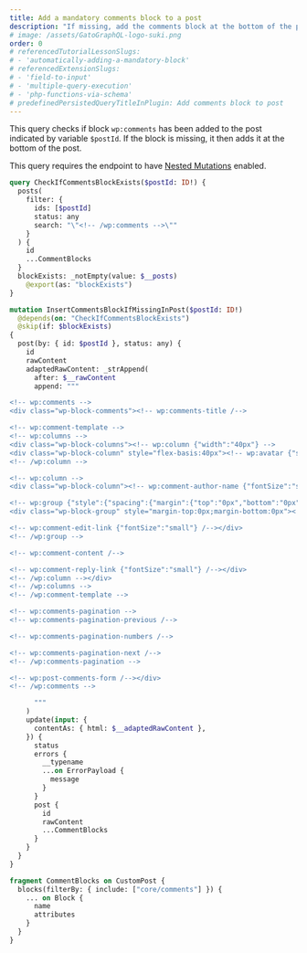 ```yaml
---
title: Add a mandatory comments block to a post
description: "If missing, add the comments block at the bottom of the post"
# image: /assets/GatoGraphQL-logo-suki.png
order: 0
# referencedTutorialLessonSlugs:
# - 'automatically-adding-a-mandatory-block'
# referencedExtensionSlugs:
# - 'field-to-input'
# - 'multiple-query-execution'
# - 'php-functions-via-schema'
# predefinedPersistedQueryTitleInPlugin: Add comments block to post
---
```


This query checks if block `wp:comments` has been added to the post indicated by variable `$postId`. If the block is missing, it then adds it at the bottom of the post.

<Banner type='important'>

This query requires the endpoint to have [Nested Mutations](/guides/schema/using-nested-mutations/) enabled.

</Banner>

```graphql
query CheckIfCommentsBlockExists($postId: ID!) {
  posts(
    filter: {
      ids: [$postId]
      status: any
      search: "\"<!-- /wp:comments -->\""
    }
  ) {
    id
    ...CommentBlocks
  }
  blockExists: _notEmpty(value: $__posts)
    @export(as: "blockExists")
}

mutation InsertCommentsBlockIfMissingInPost($postId: ID!)
  @depends(on: "CheckIfCommentsBlockExists")
  @skip(if: $blockExists)
{
  post(by: { id: $postId }, status: any) {
    id
    rawContent
    adaptedRawContent: _strAppend(
      after: $__rawContent
      append: """

<!-- wp:comments -->
<div class="wp-block-comments"><!-- wp:comments-title /-->

<!-- wp:comment-template -->
<!-- wp:columns -->
<div class="wp-block-columns"><!-- wp:column {"width":"40px"} -->
<div class="wp-block-column" style="flex-basis:40px"><!-- wp:avatar {"size":40,"style":{"border":{"radius":"20px"}}} /--></div>
<!-- /wp:column -->

<!-- wp:column -->
<div class="wp-block-column"><!-- wp:comment-author-name {"fontSize":"small"} /-->

<!-- wp:group {"style":{"spacing":{"margin":{"top":"0px","bottom":"0px"}}},"layout":{"type":"flex"}} -->
<div class="wp-block-group" style="margin-top:0px;margin-bottom:0px"><!-- wp:comment-date {"fontSize":"small"} /-->

<!-- wp:comment-edit-link {"fontSize":"small"} /--></div>
<!-- /wp:group -->

<!-- wp:comment-content /-->

<!-- wp:comment-reply-link {"fontSize":"small"} /--></div>
<!-- /wp:column --></div>
<!-- /wp:columns -->
<!-- /wp:comment-template -->

<!-- wp:comments-pagination -->
<!-- wp:comments-pagination-previous /-->

<!-- wp:comments-pagination-numbers /-->

<!-- wp:comments-pagination-next /-->
<!-- /wp:comments-pagination -->

<!-- wp:post-comments-form /--></div>
<!-- /wp:comments -->   

      """
    )
    update(input: {
      contentAs: { html: $__adaptedRawContent },
    }) {
      status
      errors {
        __typename
        ...on ErrorPayload {
          message
        }
      }
      post {
        id
        rawContent
        ...CommentBlocks
      }
    }
  }
}

fragment CommentBlocks on CustomPost {
  blocks(filterBy: { include: ["core/comments"] }) {
    ... on Block {
      name
      attributes
    }
  }
}
```
